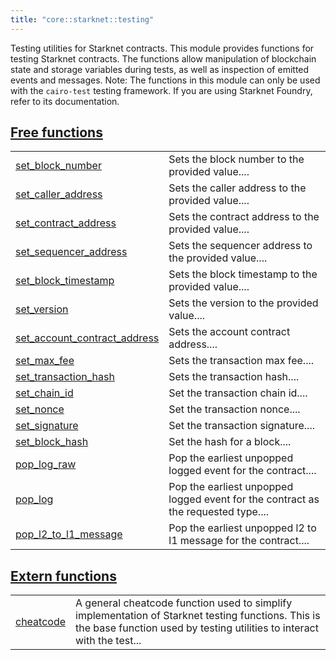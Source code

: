 ```yaml
---
title: "core::starknet::testing"
---
```



Testing utilities for Starknet contracts.
This module provides functions for testing Starknet contracts. The functions
allow manipulation of blockchain state and storage variables during tests, as well as
inspection of emitted events and messages.
Note: The functions in this module can only be used with the `cairo-test` testing framework.
If you are using Starknet Foundry, refer to its
documentation.



## [Free functions](./core-starknet-testing-free_functions)

| | |
|:---|:---|
| [set_block_number](./core-starknet-testing-set_block_number) | Sets the block number to the provided value.... |
| [set_caller_address](./core-starknet-testing-set_caller_address) | Sets the caller address to the provided value.... |
| [set_contract_address](./core-starknet-testing-set_contract_address) | Sets the contract address to the provided value.... |
| [set_sequencer_address](./core-starknet-testing-set_sequencer_address) | Sets the sequencer address to the provided value.... |
| [set_block_timestamp](./core-starknet-testing-set_block_timestamp) | Sets the block timestamp to the provided value.... |
| [set_version](./core-starknet-testing-set_version) | Sets the version to the provided value.... |
| [set_account_contract_address](./core-starknet-testing-set_account_contract_address) | Sets the account contract address.... |
| [set_max_fee](./core-starknet-testing-set_max_fee) | Sets the transaction max fee.... |
| [set_transaction_hash](./core-starknet-testing-set_transaction_hash) | Sets the transaction hash.... |
| [set_chain_id](./core-starknet-testing-set_chain_id) | Set the transaction chain id.... |
| [set_nonce](./core-starknet-testing-set_nonce) | Set the transaction nonce.... |
| [set_signature](./core-starknet-testing-set_signature) | Set the transaction signature.... |
| [set_block_hash](./core-starknet-testing-set_block_hash) | Set the hash for a block.... |
| [pop_log_raw](./core-starknet-testing-pop_log_raw) | Pop the earliest unpopped logged event for the contract.... |
| [pop_log](./core-starknet-testing-pop_log) | Pop the earliest unpopped logged event for the contract as the requested type.... |
| [pop_l2_to_l1_message](./core-starknet-testing-pop_l2_to_l1_message) | Pop the earliest unpopped l2 to l1 message for the contract.... |

## [Extern functions](./core-starknet-testing-extern_functions)

| | |
|:---|:---|
| [cheatcode](./core-starknet-testing-cheatcode) | A general cheatcode function used to simplify implementation of Starknet testing functions. This is the base function used by testing utilities to interact with the test... |
